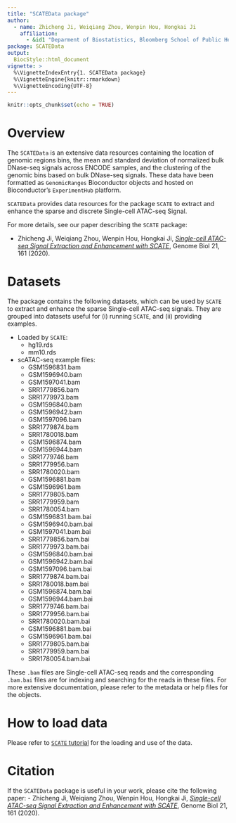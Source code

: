 ```yaml
---
title: "SCATEData package"
author: 
  - name: Zhicheng Ji, Weiqiang Zhou, Wenpin Hou, Hongkai Ji
    affiliation: 
      - &id1 "Deparment of Biostatistics, Bloomberg School of Public Health, Johns Hopkins University"
package: SCATEData
output: 
  BiocStyle::html_document
vignette: >
  %\VignetteIndexEntry{1. SCATEData package}
  %\VignetteEngine{knitr::rmarkdown}
  %\VignetteEncoding{UTF-8}
---
```


```r
knitr::opts_chunk$set(echo = TRUE)
```



# Overview

The `SCATEData` is an extensive data resources containing the location of genomic regions bins, the mean and standard deviation of normalized bulk DNase-seq signals across ENCODE samples, and the clustering of the genomic bins based on bulk DNase-seq signals. These data have been formatted as `GenomicRanges` Bioconductor objects and hosted on Bioconductor's `ExperimentHub` platform. 

`SCATEData` provides data resources for the package `SCATE` to  extract and enhance the sparse and discrete Single-cell ATAC-seq Signal. 

For more details, see our paper describing the `SCATE` package:

- Zhicheng Ji, Weiqiang Zhou, Wenpin Hou, Hongkai Ji, [*Single-cell ATAC-seq Signal Extraction and Enhancement with SCATE*](https://doi.org/10.1186/s13059-020-02075-3), Genome Biol 21, 161 (2020).



# Datasets

The package contains the following datasets, which can be used by `SCATE` to extract and enhance the sparse Single-cell ATAC-seq signals. They are grouped into datasets useful for (i) running `SCATE`, and (ii) providing examples.

- Loaded by `SCATE`:
    - hg19.rds
    - mm10.rds
    
- scATAC-seq example files:
    - GSM1596831.bam		
    - GSM1596940.bam		
    - GSM1597041.bam		
    - SRR1779856.bam		
    - SRR1779973.bam		
    - GSM1596840.bam		
    - GSM1596942.bam		
    - GSM1597096.bam		
    - SRR1779874.bam		
    - SRR1780018.bam
    - GSM1596874.bam		
    - GSM1596944.bam		
    - SRR1779746.bam		
    - SRR1779956.bam		
    - SRR1780020.bam
    - GSM1596881.bam		
    - GSM1596961.bam		
    - SRR1779805.bam		
    - SRR1779959.bam		
    - SRR1780054.bam
    - GSM1596831.bam.bai	
    - GSM1596940.bam.bai	
    - GSM1597041.bam.bai	
    - SRR1779856.bam.bai	
    - SRR1779973.bam.bai	
    - GSM1596840.bam.bai	
    - GSM1596942.bam.bai	
    - GSM1597096.bam.bai	
    - SRR1779874.bam.bai	
    - SRR1780018.bam.bai
    - GSM1596874.bam.bai	
    - GSM1596944.bam.bai	
    - SRR1779746.bam.bai	
    - SRR1779956.bam.bai	
    - SRR1780020.bam.bai
    - GSM1596881.bam.bai	
    - GSM1596961.bam.bai	
    - SRR1779805.bam.bai	
    - SRR1779959.bam.bai	
    - SRR1780054.bam.bai

These `.bam` files are Single-cell ATAC-seq reads and the corresponding `.bam.bai` files are for indexing and searching for the reads in these files.
For more extensive documentation, please refer to the metadata or help files for the objects.

# How to load data

Please refer to [`SCATE` tutorial](https://github.com/Winnie09/SCATE) for the loading and use of the data.


# Citation

If the `SCATEData` package is useful in your work, please cite the following paper:
- Zhicheng Ji, Weiqiang Zhou, Wenpin Hou, Hongkai Ji, [*Single-cell ATAC-seq Signal Extraction and Enhancement with SCATE*](https://doi.org/10.1186/s13059-020-02075-3), Genome Biol 21, 161 (2020).


